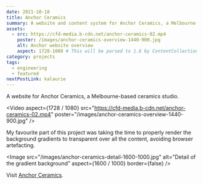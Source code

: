 ```yaml
---
date: 2021-10-18
title: Anchor Ceramics
summary: A website and content system for Anchor Ceramics, a Melbourne-based ceramics studio.
assets:
  - src: https://cfd-media.b-cdn.net/anchor-ceramics-02.mp4
    poster: /images/anchor-ceramics-overview-1440-900.jpg
    alt: Anchor website overview
    aspect: 1728-1080 # This will be parsed to 1.6 by ContentCollections
category: projects
tags:
  - engineering
  - featured
nextPostLink: kalaurie
---
```


A website for Anchor Ceramics, a Melbourne-based ceramics studio.

<Video
  aspect={1728 / 1080}
  src="https://cfd-media.b-cdn.net/anchor-ceramics-02.mp4"
  poster="/images/anchor-ceramics-overview-1440-900.jpg"
/>

My favourite part of this project was taking the time to properly render the background gradients to transparent over all the content, avoiding browser artefacting.

<Image
  src="/images/anchor-ceramics-detail-1600-1000.jpg"
  alt="Detail of the gradient background"
  aspect={1600 / 1000}
  border={false}
/>

Visit [Anchor Ceramics](https://www.anchorceramics.com/).
